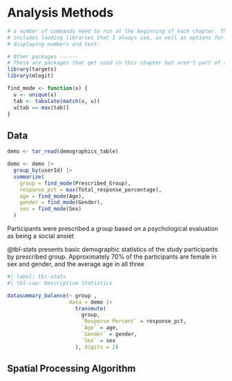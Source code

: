 # Analysis Methods {#sec-methods}

```r
# a number of commands need to run at the beginning of each chapter. This
# includes loading libraries that I always use, as well as options for 
# displaying numbers and text.
```

```r
# Other packages ------
# These are packages that get used in this chapter but aren't part of the default set.
library(targets)
library(mlogit)

find_mode <- function(x) {
  u <- unique(x)
  tab <- tabulate(match(x, u))
  u[tab == max(tab)]
}
```



## Data

```r
demo <- tar_read(demographics_table) 

demo <- demo |> 
  group_by(userId) |> 
  summarize(
    group = find_mode(Prescribed_Group),
    response_pct = max(Total_response_percentage),
    age = find_mode(Age), 
    gender = find_mode(Gender), 
    sex = find_mode(Sex)
  )
```
Participants were prescribed a group based on a psychological evaluation as
being a social anxiet

@tbl-stats presents basic demographic statistics of the study participants
by prescribed group.
Approximately 70% of the participants are female in sex and gender, and the
average age in all three 

```r
#| label: tbl-stats
#| tbl-cap: Descriptive Statistics

datasummary_balance(~ group , 
                    data = demo |>  
                      transmute(
                        group,
                        `Response Percent` = response_pct,
                        `Age` = age,
                        `Gender` = gender,
                        `Sex` = sex
                      ), digits = 2)
```


## Spatial Processing Algorithm

